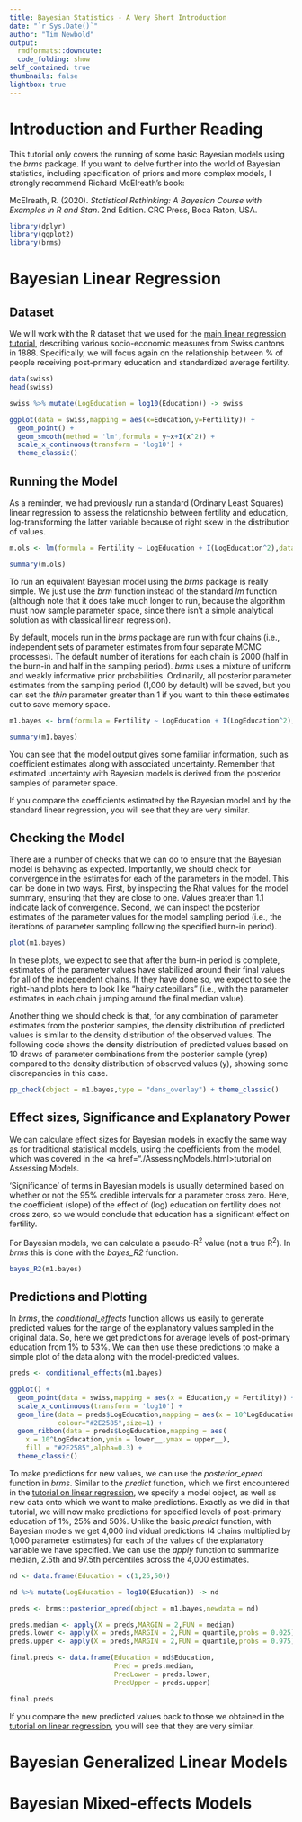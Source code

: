 ```yaml
---
title: Bayesian Statistics - A Very Short Introduction
date: "`r Sys.Date()`"
author: "Tim Newbold"
output:
  rmdformats::downcute:
  code_folding: show
self_contained: true
thumbnails: false
lightbox: true
---
```


# Introduction and Further Reading

This tutorial only covers the running of some basic Bayesian models using the _brms_ package. If you want to delve further into the world of Bayesian statistics, including specification of priors and more complex models, I strongly recommend Richard McElreath's book:

McElreath, R. (2020). <i> Statistical Rethinking: A Bayesian Course with Examples in R and Stan</i>. 2nd Edition. CRC Press, Boca Raton, USA.

```r
library(dplyr)
library(ggplot2)
library(brms)
```

# Bayesian Linear Regression

## Dataset

We will work with the R dataset that we used for the [main linear regression tutorial](./LinearRegression.html), describing various socio-economic measures from Swiss cantons in 1888. Specifically, we will focus again on the relationship between % of people receiving post-primary education and standardized average fertility.

```r
data(swiss)
head(swiss)

swiss %>% mutate(LogEducation = log10(Education)) -> swiss

ggplot(data = swiss,mapping = aes(x=Education,y=Fertility)) + 
  geom_point() + 
  geom_smooth(method = 'lm',formula = y~x+I(x^2)) + 
  scale_x_continuous(transform = 'log10') + 
  theme_classic()
```

## Running the Model

As a reminder, we had previously run a standard (Ordinary Least Squares) linear regression to assess the relationship between fertility and education, log-transforming the latter variable because of right skew in the distribution of values.

```r
m.ols <- lm(formula = Fertility ~ LogEducation + I(LogEducation^2),data = swiss)

summary(m.ols)
```

To run an equivalent Bayesian model using the _brms_ package is really simple. We just use the _brm_ function instead of the standard _lm_ function (although note that it does take much longer to run, because the algorithm must now sample parameter space, since there isn't a simple analytical solution as with classical linear regression).

By default, models run in the _brms_ package are run with four chains (i.e., independent sets of parameter estimates from four separate MCMC processes). The default number of iterations for each chain is 2000 (half in the burn-in and half in the sampling period). _brms_ uses a mixture of uniform and weakly informative prior probabilities. Ordinarily, all posterior parameter estimates from the sampling period (1,000 by default) will be saved, but you can set the _thin_ parameter greater than 1 if you want to thin these estimates out to save memory space.

```r
m1.bayes <- brm(formula = Fertility ~ LogEducation + I(LogEducation^2),data = swiss)

summary(m1.bayes)
```

You can see that the model output gives some familiar information, such as coefficient estimates along with associated uncertainty. Remember that estimated uncertainty with Bayesian models is derived from the posterior samples of parameter space.

If you compare the coefficients estimated by the Bayesian model and by the standard linear regression, you will see that they are very similar.

## Checking the Model

There are a number of checks that we can do to ensure that the Bayesian model is behaving as expected. Importantly, we should check for convergence in the estimates for each of the parameters in the model. This can be done in two ways. First, by inspecting the Rhat values for the model summary, ensuring that they are close to one. Values greater than 1.1 indicate lack of convergence. Second, we can inspect the posterior estimates of the parameter values for the model sampling period (i.e., the iterations of parameter sampling following the specified burn-in period).

```r
plot(m1.bayes)
```

In these plots, we expect to see that after the burn-in period is complete, estimates of the parameter values have stabilized around their final values for all of the independent chains. If they have done so, we expect to see the right-hand plots here to look like "hairy catepillars" (i.e., with the parameter estimates in each chain jumping around the final median value). 

Another thing we should check is that, for any combination of parameter estimates from the posterior samples, the density distribution of predicted values is similar to the density distribution of the observed values. The following code shows the density distribution of predicted values based on 10 draws of parameter combinations from the posterior sample (yrep) compared to the density distribution of observed values (y), showing some discrepancies in this case.

```r
pp_check(object = m1.bayes,type = "dens_overlay") + theme_classic()
```

## Effect sizes, Significance and Explanatory Power

We can calculate effect sizes for Bayesian models in exactly the same way as for traditional statistical models, using the coefficients from the model, which was covered in the <a href="./AssessingModels.html>tutorial on Assessing Models</a>.

'Significance' of terms in Bayesian models is usually determined based on whether or not the 95% credible intervals for a parameter cross zero. Here, the coefficient (slope) of the effect of (log) education on fertility does not cross zero, so we would conclude that education has a significant effect on fertility.

For Bayesian models, we can calculate a pseudo-R<sup>2</sup> value (not a true R<sup>2</sup>). In _brms_ this is done with the _bayes_R2_ function.

```r
bayes_R2(m1.bayes)
```

## Predictions and Plotting

In _brms_, the _conditional_effects_ function allows us easily to generate predicted values for the range of the explanatory values sampled in the original data. So, here we get predictions for average levels of post-primary education from 1% to 53%. We can then use these predictions to make a simple plot of the data along with the model-predicted values. 

```r
preds <- conditional_effects(m1.bayes)

ggplot() + 
  geom_point(data = swiss,mapping = aes(x = Education,y = Fertility)) + 
  scale_x_continuous(transform = 'log10') + 
  geom_line(data = preds$LogEducation,mapping = aes(x = 10^LogEducation,y=estimate__),
            colour="#2E2585",size=1) + 
  geom_ribbon(data = preds$LogEducation,mapping = aes(
    x = 10^LogEducation,ymin = lower__,ymax = upper__),
    fill = "#2E2585",alpha=0.3) + 
  theme_classic()
```

To make predictions for new values, we can use the _posterior_epred_ function in _brms_. Similar to the _predict_ function, which we first encountered in the <a href="./LinearRegression.html#making-predictions-from-a-linear-regression-model">tutorial on linear regression</a>, we specify a model object, as well as new data onto which we want to make predictions. Exactly as we did in that tutorial, we will now make predictions for specified levels of post-primary education of 1%, 25% and 50%. Unlike the basic _predict_ function, with Bayesian models we get 4,000 individual predictions (4 chains multiplied by 1,000 parameter estimates) for each of the values of the explanatory variable we have specified. We can use the _apply_ function to summarize median, 2.5th and 97.5th percentiles across the 4,000 estimates.

```r
nd <- data.frame(Education = c(1,25,50))

nd %>% mutate(LogEducation = log10(Education)) -> nd

preds <- brms::posterior_epred(object = m1.bayes,newdata = nd)

preds.median <- apply(X = preds,MARGIN = 2,FUN = median)
preds.lower <- apply(X = preds,MARGIN = 2,FUN = quantile,probs = 0.025)
preds.upper <- apply(X = preds,MARGIN = 2,FUN = quantile,probs = 0.975)

final.preds <- data.frame(Education = nd$Education,
                          Pred = preds.median,
                          PredLower = preds.lower,
                          PredUpper = preds.upper)

final.preds
```

If you compare the new predicted values back to those we obtained in the <a href="./LinearRegression.html#making-predictions-from-a-linear-regression-model">tutorial on linear regression</a>, you will see that they are very similar.

# Bayesian Generalized Linear Models

# Bayesian Mixed-effects Models